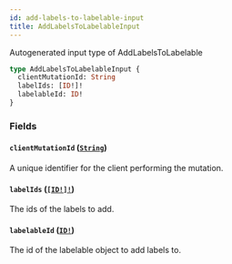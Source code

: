 ```yaml
---
id: add-labels-to-labelable-input
title: AddLabelsToLabelableInput
---
```


Autogenerated input type of AddLabelsToLabelable

```graphql
type AddLabelsToLabelableInput {
  clientMutationId: String
  labelIds: [ID!]!
  labelableId: ID!
}
```

### Fields

#### `clientMutationId` ([`String`](/docs/api/scalars/string))

A unique identifier for the client performing the mutation.

#### `labelIds` ([`[ID!]!`](/docs/api/scalars/id))

The ids of the labels to add.

#### `labelableId` ([`ID!`](/docs/api/scalars/id))

The id of the labelable object to add labels to.
